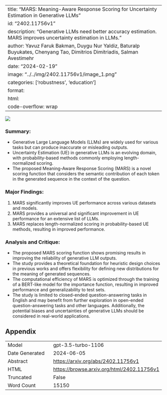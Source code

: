 
---
title: "MARS: Meaning-Aware Response Scoring for Uncertainty Estimation in Generative LLMs"
id: "2402.11756v1"
description: "Generative LLMs need better accuracy estimation. MARS improves uncertainty estimation in LLMs."
author: Yavuz Faruk Bakman, Duygu Nur Yaldiz, Baturalp Buyukates, Chenyang Tao, Dimitrios Dimitriadis, Salman Avestimehr
date: "2024-02-19"
image: "../../img/2402.11756v1/image_1.png"
categories: ['robustness', 'education']
format:
  html:
    code-overflow: wrap
---

![](../../img/2402.11756v1/image_1.png)

### **Summary:**
- Generative Large Language Models (LLMs) are widely used for various tasks but can produce inaccurate or misleading outputs.
- Uncertainty Estimation (UE) in generative LLMs is an evolving domain, with probability-based methods commonly employing length-normalized scoring.
- The proposed Meaning-Aware Response Scoring (MARS) is a novel scoring function that considers the semantic contribution of each token in the generated sequence in the context of the question.

### Major Findings:
1. MARS significantly improves UE performance across various datasets and models.
2. MARS provides a universal and significant improvement in UE performance for an extensive list of LLMs.
3. MARS replaces length-normalized scoring in probability-based UE methods, resulting in improved performance.

### Analysis and Critique:
- The proposed MARS scoring function shows promising results in improving the reliability of generative LLM outputs.
- The study provides a theoretical foundation for heuristic design choices in previous works and offers flexibility for defining new distributions for the meaning of generated sequences.
- The computational efficiency of MARS is optimized through the training of a BERT-like model for the importance function, resulting in improved performance and generalizability to test sets.
- The study is limited to closed-ended question-answering tasks in English and may benefit from further exploration in open-ended question-answering tasks and other languages. Additionally, the potential biases and uncertainties of generative LLMs should be considered in real-world applications.

## Appendix

|          |          |
|----------|----------|
| Model     | gpt-3.5-turbo-1106       |
| Date Generated     | 2024-06-05       |
| Abstract | [https://arxiv.org/abs/2402.11756v1](https://arxiv.org/abs/2402.11756v1)        |
| HTML     | [https://browse.arxiv.org/html/2402.11756v1](https://browse.arxiv.org/html/2402.11756v1)       |
| Truncated       | False       |
| Word Count       | 15150       |